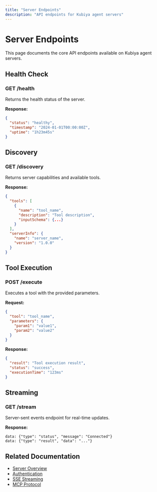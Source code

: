 ```yaml
---
title: "Server Endpoints"
description: "API endpoints for Kubiya agent servers"
---
```


# Server Endpoints

This page documents the core API endpoints available on Kubiya agent servers.

## Health Check

### GET /health

Returns the health status of the server.

**Response:**
```json
{
  "status": "healthy",
  "timestamp": "2024-01-01T00:00:00Z",
  "uptime": "1h23m45s"
}
```

## Discovery

### GET /discovery

Returns server capabilities and available tools.

**Response:**
```json
{
  "tools": [
    {
      "name": "tool_name",
      "description": "Tool description",
      "inputSchema": {...}
    }
  ],
  "serverInfo": {
    "name": "server_name",
    "version": "1.0.0"
  }
}
```

## Tool Execution

### POST /execute

Executes a tool with the provided parameters.

**Request:**
```json
{
  "tool": "tool_name",
  "parameters": {
    "param1": "value1",
    "param2": "value2"
  }
}
```

**Response:**
```json
{
  "result": "Tool execution result",
  "status": "success",
  "executionTime": "123ms"
}
```

## Streaming

### GET /stream

Server-sent events endpoint for real-time updates.

**Response:**
```
data: {"type": "status", "message": "Connected"}
data: {"type": "result", "data": "..."}
```

## Related Documentation

- [Server Overview](/servers/overview)
- [Authentication](/servers/authentication)
- [SSE Streaming](/servers/sse-streaming)
- [MCP Protocol](/api-reference/mcp/protocol)